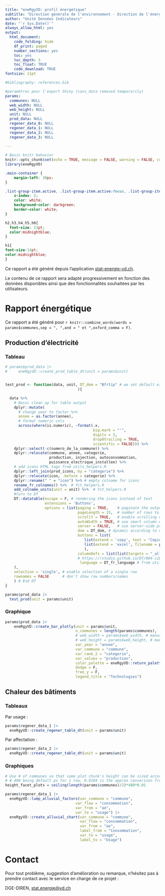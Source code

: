 ```yaml
---
title: "eneRgyVD: profil énergétique"
subtitle: "Direction générale de l'environnement - Direction de l'énergie (DGE-DIREN)"
author: "Unité Données Indicateurs"
date: "`r Sys.Date()`"
always_allow_html: yes
output:
  html_document:
    code_folding: hide
    df_print: paged
    number_sections: yes
    toc: yes
    toc_depth: 3
    toc_float: TRUE
    code_download: TRUE
fontsize: 11pt

#bibliography: references.bib

#paramètres pour l'export Shiny (cons_data removed temporarily)
params:
  communes: NULL
  web_width: NULL
  web_height: NULL
  unit: NULL
  prod_data: NULL
  regener_data_0: NULL
  regener_data_1: NULL
  regener_data_2: NULL
  regener_data_3: NULL
  
---
```


```r
# Basic knitr behavior
knitr::opts_chunk$set(echo = TRUE, message = FALSE, warning = FALSE, comment = 'Note:')
library(eneRgyVD)
```

```css
.main-container {
    margin-left: 30px;
}

.list-group-item.active, .list-group-item.active:focus, .list-group-item.active:hover {
    z-index: 2;
    color: white;
    background-color: darkgreen;
    border-color: white;
}

h2,h3,h4,h5,h6{
  font-size: 13pt;
  color:midnightblue;
}

h1{
font-size:14pt;
color:midnightblue;
}
```

Ce rapport a été généré depuis l'application [stat-energie-vd.ch](https://stat-energie-vd.ch/).

Le contenu de ce rapport sera adapté progressivement en fonction des données disponibles ainsi que des fonctionnalités souhaitées par les utilisateurs.

# Rapport énergétique

Ce rapport a été généré pour `r knitr::combine_words(words = params$communes,sep = ", ",and = " et ",oxford_comma = F)`.


## Production d'électricité

### Tableau

```r

# params$prod_data |> 
#     eneRgyVD::create_prod_table_dt(unit = params$unit)


test_prod <- function(data, unit, DT_dom = "Bfrtip" # we set default with Buttons
                                 ){

  data %>%
    # Basic clean up for table output
    dplyr::mutate(
      # change year to factor %>%
      annee = as.factor(annee),
      # format numeric cols
      across(where(is.numeric), ~format(.x,
                                        big.mark = "'",
                                        digits = 3,
                                        drop0trailing = TRUE,
                                        scientific = FALSE))) %>%
    dplyr::select(-c(numero_de_la_commune)) %>%
    dplyr::relocate(commune, annee, categorie,
                    production, injection, autoconsommation,
                    puissance_electrique_installee) %>%
    # add icons HTML tags from utils_helpers.R
    dplyr::left_join(prod_icons, by = "categorie") %>%
    dplyr::relocate(icon, .before = categorie) %>%
    dplyr::rename(" " = "icon") %>% # empty colname for icons
    rename_fr_colnames() %>%  # fct_helpers.R
    add_colname_units(unit = unit) %>%  # fct_helpers.R
    #turn to DT
    DT::datatable(escape = F, # rendering the icons instead of text
                  extensions = 'Buttons',
                  options = list(paging = TRUE,    # paginate the output
                                 pageLength = 15,  # number of rows to output for each page
                                 scrollY = TRUE,   # enable scrolling on Y axis
                                 autoWidth = TRUE, # use smart column width handling
                                 server = FALSE,   # use server-side processing
                                 dom = DT_dom, # dynamic according to needs
                                 buttons = list(
                                    list(extend = 'copy', text = "Copier"),
                                    list(extend = 'excel', filename = paste0("prod_elec_vd_", Sys.Date()))
                                    ),
                                 columnDefs = list(list(targets = "_all", className = 'dt-center')),
                                 # https://rstudio.github.io/DT/004-i18n.html   for languages
                                  language = DT_fr_language # from utils_helpers.R !
    ),
    selection = 'single', # enable selection of a single row
    rownames = FALSE      # don't show row numbers/names
    ) # End DT
}

params$prod_data |> 
  test_prod(unit = params$unit)


```

### Graphique

```r

params$prod_data |>
    eneRgyVD::create_bar_plotly(unit = params$unit,
                                n_communes = length(params$communes),
                                # web_width = params$web_width, # manually defined
                                # web_height = params$web_height, # manually defined
                                var_year = "annee",
                                var_commune = "commune",
                                var_rank_2 = "categorie",
                                var_values = "production",
                                color_palette = eneRgyVD::return_palette_prod_elec(),
                                dodge = F,
                                free_y = F,
                                legend_title = "Technologies")

```

## Chaleur des bâtiments

### Tableaux

Par usage : 

```r

params$regener_data_1 |>
  eneRgyVD::create_regener_table_dt(unit = params$unit)

```


Par affectation :

```r

params$regener_data_2 |>
  eneRgyVD::create_regener_table_dt(unit = params$unit)

```


### Graphiques

```r
# Use # of communes so that some plot chunk's height can be sized accordingly
# # 400 being default px for 1 row, 0.0104 is the approx conversion from px to inch
height_facet_plots = ceiling(length(params$communes)/2)*400*0.01
```



```r

params$regener_data_1 |>
  eneRgyVD::lump_alluvial_factors(var_commune = "commune",
                                var_flow = "consommation",
                                var_from = "ae",
                                var_to = "usage") |>
  eneRgyVD::create_alluvial_chart(var_commune = "commune",
                                  var_flow = "consommation",
                                  var_from = "ae",
                                  label_from = "Consommation",
                                  var_to = "usage",
                                  label_to = "Usage")

```



# Contact

Pour tout problème, suggestion d'amélioration ou remarque, n'hésitez pas à prendre contact avec le service en charge de ce projet :

DGE-DIREN, [stat.energie@vd.ch](mailto:stat.energie@vd.ch)









